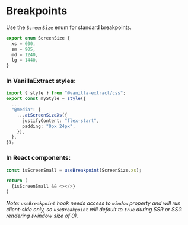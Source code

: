 
<Meta title="Breakpoints" />

# Breakpoints

Use the `ScreenSize` enum for standard breakpoints.

```ts
export enum ScreenSize {
  xs = 600,
  sm = 905,
  md = 1240,
  lg = 1440,
}
```

### In VanillaExtract styles:

```ts
import { style } from "@vanilla-extract/css";
export const myStyle = style({
  ...
  "@media": {
    ...atScreenSizeXs({
      justifyContent: "flex-start",
      padding: "0px 24px",
    }),
  },
});
```

### In React components:

```ts
const isScreenSmall = useBreakpoint(ScreenSize.xs);

return (
  {isScreenSmall && <></>}
)
```

_Note: `useBreakpoint` hook needs access to `window` property and will run client-side only, so `useBreakpoint` will default to `true` during SSR or SSG rendering (window size of 0)._
